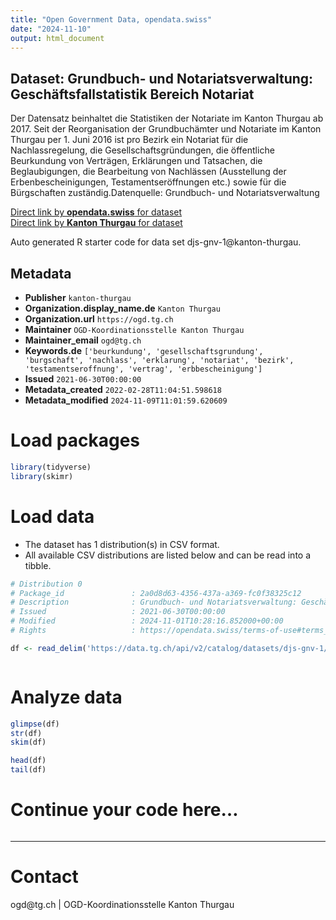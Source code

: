 ```yaml
---
title: "Open Government Data, opendata.swiss"
date: "2024-11-10"
output: html_document
---
```


## Dataset: Grundbuch- und Notariatsverwaltung: Geschäftsfallstatistik Bereich Notariat

Der Datensatz beinhaltet die Statistiken der Notariate im Kanton Thurgau ab 2017. Seit der Reorganisation der Grundbuchämter und Notariate im Kanton Thurgau per 1. Juni 2016 ist pro Bezirk ein Notariat für die Nachlassregelung, die Gesellschaftsgründungen, die öffentliche Beurkundung von Verträgen, Erklärungen und Tatsachen, die Beglaubigungen, die Bearbeitung von Nachlässen (Ausstellung der Erbenbescheinigungen, Testamentseröffnungen etc.) sowie für die Bürgschaften zuständig.Datenquelle: Grundbuch- und Notariatsverwaltung

[Direct link by **opendata.swiss** for dataset](https://opendata.swiss/de/dataset/grundbuch-und-notariatsverwaltung-geschaftsfallstatistik-bereich-notariat)<br>
[Direct link by **Kanton Thurgau** for dataset](https://data.tg.ch/explore/dataset/djs-gnv-1/)

Auto generated R starter code for data set djs-gnv-1@kanton-thurgau.

## Metadata

- **Publisher** `kanton-thurgau`
- **Organization.display_name.de** `Kanton Thurgau`
- **Organization.url** `https://ogd.tg.ch`
- **Maintainer** `OGD-Koordinationsstelle Kanton Thurgau`
- **Maintainer_email** `ogd@tg.ch`
- **Keywords.de** `['beurkundung', 'gesellschaftsgrundung', 'burgschaft', 'nachlass', 'erklarung', 'notariat', 'bezirk', 'testamentseroffnung', 'vertrag', 'erbbescheinigung']`
- **Issued** `2021-06-30T00:00:00`
- **Metadata_created** `2022-02-28T11:04:51.598618`
- **Metadata_modified** `2024-11-09T11:01:59.620609`


# Load packages

```r

library(tidyverse)
library(skimr)

```

# Load data

-   The dataset has 1 distribution(s) in CSV format.
-   All available CSV distributions are listed below and can be read into a tibble.

```r

# Distribution 0
# Package_id               : 2a0d8d63-4356-437a-a369-fc0f38325c12
# Description              : Grundbuch- und Notariatsverwaltung: Geschäftsfallstatistik Bereich Notariat (csv)
# Issued                   : 2021-06-30T00:00:00
# Modified                 : 2024-11-01T10:28:16.852000+00:00
# Rights                   : https://opendata.swiss/terms-of-use#terms_by

df <- read_delim('https://data.tg.ch/api/v2/catalog/datasets/djs-gnv-1/exports/csv?use_labels=true')



```

# Analyze data

```r

glimpse(df)
str(df)
skim(df)

head(df)
tail(df)

```

# Continue your code here...

```r

```

------------------------------------------------------------------------

# Contact

ogd@tg.ch | OGD-Koordinationsstelle Kanton Thurgau
